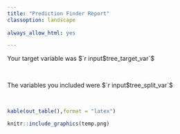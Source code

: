 ```yaml
---
title: "Prediction Finder Report"
classoption: landscape
  
always_allow_html: yes

---
```


Your target variable was $`r input$tree_target_var`$

&nbsp;

The variables you included were  $`r input$tree_split_var`$

&nbsp;

```r
kable(out_table(),format = "latex")
```




```r
knitr::include_graphics(temp.png)
```